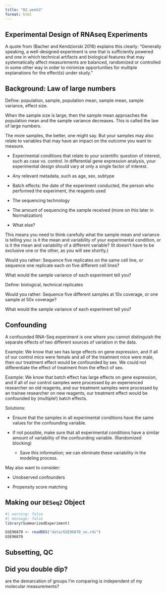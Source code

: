 ```yaml
---
title: "02_week2"
format: html
---
```


## Experimental Design of RNAseq Experiments

A quote from (Bacher and Kendziorski 2016) explains this clearly: "Generally speaking, a well-designed experiment is one that is sufficiently powered and one in which technical artifacts and biological features that may systematically affect measurements are balanced, randomized or controlled in some other way in order to minimize opportunities for multiple explanations for the effect(s) under study."

## Background: Law of large numbers

Define: population, sample, population mean, sample mean, sample variance, effect size.

When the sample size is large, then the sample mean approaches the population mean and the sample variance decreases. This is called the law of large numbers.

The more samples, the better, one might say. But your samples may also relate to variables that may have an impact on the outcome you want to measure.

-   Experimental conditions that relate to your scientific question of interest, such as case vs. control. In differential gene expression analysis, your experimental design should vary at only a single factor of interest.

-   Any relevant metadata, such as age, sex, subtype

-   Batch effects: the date of the experiment conducted, the person who performed the experiment, the reagents used

-   The sequencing technology

-   The amount of sequencing the sample received (more on this later in Normalization)

-   What else?

This means you need to think carefully what the sample mean and variance is telling you: is it the mean and variability of your experimental condition, or is it the mean and variability of a different variable? (It doesn't have to be exclusive one or the other, as you will see shortly.)

Would you rather: Sequence five replicates on the same cell line, or sequence one replicate each on five different cell lines?

What would the sample variance of each experiment tell you?

Define: biological, technical replicates

Would you rather: Sequence five different samples at 10x coverage, or one sample at 50x coverage?

What would the sample variance of each experiment tell you?

## Confounding

A confounded RNA-Seq experiment is one where you cannot distinguish the separate effects of two different sources of variation in the data.

Example: We know that sex has large effects on gene expression, and if all of our control mice were female and all of the treatment mice were male, then our treatment effect would be confounded by sex. We could not differentiate the effect of treatment from the effect of sex.

Example: We know that batch effect has large effects on gene expression, and if all of our control samples were processed by an experienced researcher on old reagents, and our treatment samples were processed by an trainee researcher on new reagents, our treatment effect would be confounded by (multiple!) batch effects.

Solutions:

-   Ensure that the samples in all experimental conditions have the same values for the confounding variable.

-   If not possible, make sure that all experimental conditions have a similar amount of variability of the confounding variable. (Randomized blocking)

    -   Save this information; we can eliminate these variability in the modeling process.

May also want to consider:

-   Unobserved confounders

-   Propensity score matching

## Making our `DESeq2` Object

```r
#| warning: false
#| message: false
library(SummarizedExperiment)

GSE96870 <- readRDS("data/GSE96870_se.rds")
GSE96870
```

## Subsetting, QC

## Did you double dip?

are the demarcation of groups I\'m comparing is independent of my molecular measurements?
